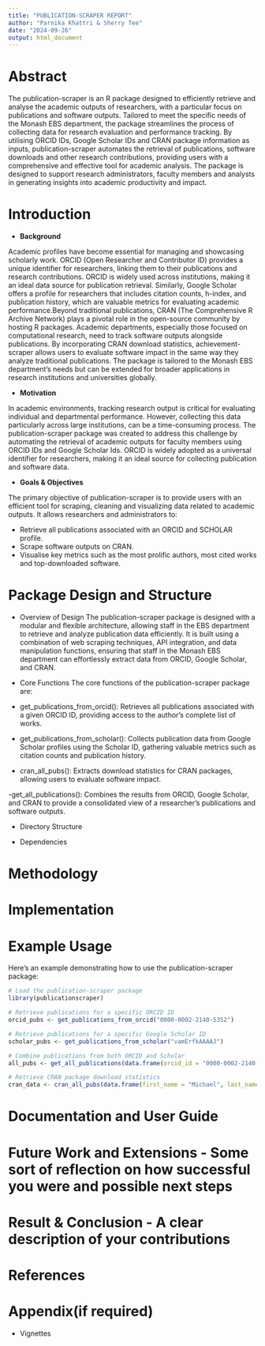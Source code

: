 ```yaml
---
title: "PUBLICATION-SCRAPER REPORT"
author: "Parnika Khattri & Sherry Tee"
date: "2024-09-26"
output: html_document
---
```


# Abstract 

The publication-scraper is an R package designed to efficiently retrieve and analyse the academic outputs of researchers, with a particular focus on publications and software outputs. Tailored to meet the specific needs of the Monash EBS department, the package streamlines the process of collecting data for research evaluation and performance tracking. By utilising ORCID IDs, Google Scholar IDs and CRAN package information as inputs, publication-scraper automates the retrieval of publications, software downloads and other research contributions, providing users with a comprehensive and effective tool for academic analysis. The package is designed to support research administrators, faculty members and analysts in generating insights into academic productivity and impact.

# Introduction

-   **Background**

Academic profiles have become essential for managing and showcasing scholarly work. ORCID (Open Researcher and Contributor ID) provides a unique identifier for researchers, linking them to their publications and research contributions. ORCID is widely used across institutions, making it an ideal data source for publication retrieval. Similarly, Google Scholar offers a profile for researchers that includes citation counts, h-index, and publication history, which are valuable metrics for evaluating academic performance.Beyond traditional publications, CRAN (The Comprehensive R Archive Network) plays a pivotal role in the open-source community by hosting R packages. Academic departments, especially those focused on computational research, need to track software outputs alongside publications. By incorporating CRAN download statistics, achievement-scraper allows users to evaluate software impact in the same way they analyze traditional publications. The package is tailored to the Monash EBS department’s needs but can be extended for broader applications in research institutions and universities globally.

-   **Motivation**

In academic environments, tracking research output is critical for evaluating individual and departmental performance. However, collecting this data particularly across large institutions, can be a time-consuming process. The publication-scraper package was created to address this challenge by automating the retrieval of academic outputs for faculty members using ORCID IDs and Google Scholar Ids. ORCID is widely adopted as a universal identifier for researchers, making it an ideal source for collecting publication and software data.

-   **Goals & Objectives**

The primary objective of publication-scraper is to provide users with an efficient tool for scraping, cleaning and visualizing data related to academic outputs. It allows researchers and administrators to:

-   Retrieve all publications associated with an ORCID and SCHOLAR profile.
-   Scrape software outputs on CRAN.
-   Visualise key metrics such as the most prolific authors, most cited works and top-downloaded software.

# Package Design and Structure 

-   Overview of Design
The publication-scraper package is designed with a modular and flexible architecture, allowing staff in the EBS department to retrieve and analyze publication data efficiently. It is built using a combination of web scraping techniques, API integration, and data manipulation functions, ensuring that staff in the Monash EBS department can effortlessly extract data from ORCID, Google Scholar, and CRAN.

-   Core Functions
The core functions of the publication-scraper package are:

- get_publications_from_orcid(): Retrieves all publications associated with a given ORCID ID, providing access to the author’s complete list of works.

- get_publications_from_scholar(): Collects publication data from Google Scholar profiles using the Scholar ID, gathering valuable metrics such as citation counts and publication history.

- cran_all_pubs(): Extracts download statistics for CRAN packages, allowing users to evaluate software impact.

-get_all_publications(): Combines the results from ORCID, Google Scholar, and CRAN to provide a consolidated view of a researcher’s publications and software outputs.

-   Directory Structure


-   Dependencies

# Methodology

# Implementation

# Example Usage

Here's an example demonstrating how to use the publication-scraper package:
```r
# Load the publication-scraper package
library(publicationscraper)

# Retrieve publications for a specific ORCID ID
orcid_pubs <- get_publications_from_orcid("0000-0002-2140-5352")

# Retrieve publications for a specific Google Scholar ID
scholar_pubs <- get_publications_from_scholar("vamErfkAAAAJ")

# Combine publications from both ORCID and Scholar
all_pubs <- get_all_publications(data.frame(orcid_id = "0000-0002-2140-5352", scholar_id = "vamErfkAAAAJ"))

# Retrieve CRAN package download statistics
cran_data <- cran_all_pubs(data.frame(first_name = "Michael", last_name = "Hyndman"))

```


# Documentation and User Guide

# Future Work and Extensions - Some sort of reflection on how successful you were and possible next steps

# Result & Conclusion - A clear description of your contributions

# References

# Appendix(if required)

-   Vignettes
